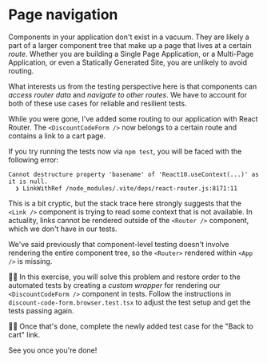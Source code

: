 # Page navigation

<EpicVideo url="https://www.epicweb.dev/workshops/react-component-testing-with-vitest/best-practices/page-navigation" />

Components in your application don't exist in a vacuum. They are likely a part of a larger component tree that make up a page that lives at a certain _route_. Whether you are building a Single Page Application, or a Multi-Page Application, or even a Statically Generated Site, you are unlikely to avoid routing.

What interests us from the testing perspective here is that components can _access router data_ and _navigate to other routes_. We have to account for both of these use cases for reliable and resilient tests.

While you were gone, I've added some routing to our application with React Router. The `<DiscountCodeForm />` now belongs to a certain route and contains a link to a cart page.

If you try running the tests now via `npm test`, you will be faced with the following error:

```
Cannot destructure property 'basename' of 'React10.useContext(...)' as it is null.
  ❯ LinkWithRef /node_modules/.vite/deps/react-router.js:8171:11
```

This is a bit cryptic, but the stack trace here strongly suggests that the `<Link />` component is trying to read some context that is not available. In actuality, links cannot be rendered outside of the `<Router />` component, which we don't have in our tests.

We've said previously that component-level testing doesn't involve rendering the entire component tree, so the `<Router>` rendered within `<App />` is missing.

👨‍💼 In this exercise, you will solve this problem and restore order to the automated tests by creating a _custom wrapper_ for rendering our `<DiscountCodeForm />` component in tests. Follow the instructions in <InlineFile file="./src/discount-code-form.browser.test.tsx">`discount-code-form.browser.test.tsx`</InlineFile> to adjust the test setup and get the tests passing again.

👨‍💼 Once that's done, complete the newly added test case for the "Back to cart" link.

See you once you're done!
